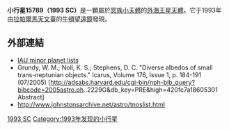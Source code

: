 {{Infobox Planet |
 | bgcolour=#FFFFC0
 | name=(15789) 1993 SC
 | discovery=yes
 | discoverer=[[Iwan_P._Williams|Iwan P. Williams]],<br />[[Alan_Fitzsimmons|Alan Fitzsimmons]], and<br />[[Donal_O'Ceallaigh|Donal O'Ceallaigh]]
 | discovered=[[September_17|September 17]], 1993
 | mp_name=(15789) 1993 SC
 | alt_names=''none''
 | mp_category=[[Plutino|Plutino]]
 | epoch=([[Julian_day|JD]] 20060922)
 | semimajor=5,893.86  [[Giga|G]][[metre|m]] (39.398  [[Astronomical_unit|AU]])
 | perihelion=4,801.35 Gm (32.095 AU)
 | aphelion=6,986.23 Gm (46.7 AU)
 | eccentricity=0.185
 | period=90,322.7 [[day|d]] (247.29 [[Julian_year_(astronomy)|a]])
 | inclination=5.2 [[degree_(angle)|°]]
 | asc_node=354.7°
 | arg_peri=316°
 | mean_anomaly=52.7°
 | avg_speed=?[[second|s]]
 | physical_characteristics=yes
 | dimensions=363 km
 | mass=? [[kilogram|kg]]
 | density=? g/[[cubic_centimetre|cm³]]
 | surface_grav=? m/s²
 | escape_velocity=? km/s
 | sidereal_day=? d
 | spectral_type=?
 | abs_magnitude=6.9
 | albedo=?
 | single_temperature=? [[kelvin|K]]}}
'''小行星15789（1993 SC）'''是一顆屬於[[冥族小天體|冥族小天體]]的[[外海王星天體|外海王星天體]]。它于1993年由[[拉帕爾馬天文臺|拉帕爾馬天文臺]]的[[牛頓望遠鏡|牛頓望遠鏡]]發現。
== 外部連結 ==
* [https://web.archive.org/web/20081015120730/http://cfa-www.harvard.edu/iau/lists/TNOs.html IAU minor planet lists]
* Grundy, W. M.; Noll, K. S.; Stephens, D. C. "Diverse albedos of small trans-neptunian objects."  Icarus, Volume 176, Issue 1, p. 184-191 (07/2005) [http://adsabs.harvard.edu/cgi-bin/nph-bib_query?bibcode=2005astro.ph..2229G&db_key=PRE&high=420fc7a18605301 Abstract] {{Wayback|url=http://adsabs.harvard.edu/cgi-bin/nph-bib_query?bibcode=2005astro.ph..2229G&db_key=PRE&high=420fc7a18605301 |date=20171202131258 }}
* http://www.johnstonsarchive.net/astro/tnoslist.html {{Wayback|url=http://www.johnstonsarchive.net/astro/tnoslist.html |date=20110205000313 }}
{{Minor_Planet_Number|(15788) 1993 SB|15790 Keizan}}

{{TNO}}
{{小天體}}
{{centaurTNO-stub}}

[[Category:海王星外天體|1993 SC]]
[[Category:1993年发现的小行星|Category:1993年发现的小行星]]